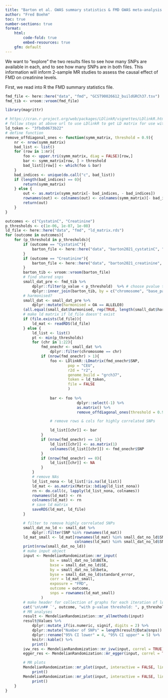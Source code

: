 ```yaml
---
title: "Barton et al. GWAS summary statistics & FMD GWAS meta-analysis summary statistics"
author: "Fred Boehm"
toc: true
number-sections: true
format: 
    html:
        code-fold: true
        embed-resources: true
    gfm: default
---
```


We want to "explore" the two results files to see how many SNPs are available in each, and to see 
how many SNPs are in both files. This information will inform 2-sample MR studies to 
assess the causal effect of FMD on creatinine levels.

First, we read into R the FMD summary statistics file.


```r
fmd_file <- here::here("data", "fmd", "GCST90026612_buildGRCh37.tsv")
fmd_tib <- vroom::vroom(fmd_file)
```



```r
library(magrittr)
```


```r
# https://cran.r-project.org/web/packages/LDlinkR/vignettes/LDlinkR.html
# follow steps at above url to use LDlinkR to get LD matrix for use with MendelianRandomization R pkg
ld_token <- "3fbdb0673b22"
# define function
remove_offdiagonal_ones <- function(symm_matrix, threshold = 0.9){
    nr <- nrow(symm_matrix)
    bad_list <- list()
    for (row in 1:nr){
        foo <- upper.tri(symm_matrix, diag = FALSE)[row,]
        bar <- symm_matrix[row, ] > threshold
        bad_list[[row]] <- which(foo & bar)
    }
    bad_indices <- unique(do.call("c", bad_list))
    if (length(bad_indices) == 0){
        return(symm_matrix)
    } else {
        out <- as.matrix(symm_matrix[- bad_indices, - bad_indices])
        rownames(out) <- colnames(out) <- colnames(symm_matrix)[- bad_indices]
        return(out)
    }
}
```




```r
outcomes <- c("CystatinC", "Creatinine")
p_thresholds <- c(1e-06, 1e-07, 1e-08)
ld_file <- here::here("data", "fmd", "ld_matrix.rds")
for (outcome in outcomes){
    for (p_threshold in p_thresholds){
        if (outcome == "CystatinC"){
            barton_file <- here::here("data", "barton2021_cystatinC", "GCST90025945_buildGRCh37.tsv")
        }
        if (outcome == "Creatinine"){
            barton_file <- here::here("data", "barton2021_creatinine", "GCST90025946_buildGRCh37.tsv")
        }
        barton_tib <- vroom::vroom(barton_file)
        # find shared snps
        small_dat_pre <- fmd_tib %>%
            dplyr::filter(p_value < p_threshold)  %>% # choose pvalue threshold     
            dplyr::inner_join(barton_tib, by = c("chromosome", "base_pair_location"))
        # harmonised? 
        small_dat <- small_dat_pre %>%
            dplyr::mutate(harmonised = OA == ALLELE0)
        (all.equal(small_dat$harmonised, rep(TRUE, length(small_dat$harmonised))))
        # make ld matrix if ld_file doesn't exist
        if (file.exists(ld_file)){
            ld_mat <- readRDS(ld_file)
        } else {
            ld_list <- list()
            pt <- min(p_thresholds)
            for (chr in 1:22){
                fmd_onechr <- small_dat %>%
                    dplyr::filter(chromosome == chr)
                if (nrow(fmd_onechr) > 1){
                    foo <- LDlinkR::LDmatrix(fmd_onechr$SNP, 
                            pop = "CEU", 
                            r2d = "r2", 
                            genome_build = "grch37",
                            token = ld_token, 
                            file = FALSE
                            ) 
                    
                    bar <- foo %>% 
                                dplyr::select(-1) %>%
                                as.matrix() %>%
                                remove_offdiagonal_ones(threshold = 0.99)

                    # remove rows & cols for highly correlated SNPs 

                    ld_list[[chr]] <- bar
                }
                if (nrow(fmd_onechr) == 1){
                    ld_list[[chr]] <- as.matrix(1)
                    colnames(ld_list[[chr]]) <- fmd_onechr$SNP      
                }
                if (nrow(fmd_onechr) == 0){
                    ld_list[[chr]] <- NA
                }
            }
            # remove NAs
            ld_list_nona <- ld_list[!is.na(ld_list)]
            ld_mat <- as.matrix(Matrix::bdiag(ld_list_nona))
            rn <- do.call(c, lapply(ld_list_nona, colnames))
            rownames(ld_mat) <- rn
            colnames(ld_mat) <- rn
            # save ld matrix
            saveRDS(ld_mat, ld_file)
        }

        # filter to remove highly correlated SNPs
        small_dat_no_ld <- small_dat %>%
            dplyr::filter(SNP %in% rownames(ld_mat))
        ld_mat_small <- ld_mat[rownames(ld_mat) %in% small_dat_no_ld$SNP, 
                               colnames(ld_mat) %in% small_dat_no_ld$SNP]
        print(nrow(small_dat_no_ld))
        # make input object
        input <- MendelianRandomization::mr_input(
                    bx = small_dat_no_ld$BETA, 
                    bxse = small_dat_no_ld$SE, 
                    by = small_dat_no_ld$beta, 
                    byse = small_dat_no_ld$standard_error,
                    corr = ld_mat_small,
                    exposure = "FMD",
                    outcome = outcome,
                    snps = rownames(ld_mat_small)
                )
        # make header for collection of graphs for each iteration of loop
        cat('\n\n## `', outcome, "with p-value threshold: ", p_threshold, '`\n\n')    
        # MR analyses   
        result <- MendelianRandomization::mr_allmethods(input)
        result@Values %>% 
            dplyr::mutate_if(is.numeric, signif, digits = 2) %>%
            dplyr::mutate("Number of SNPs" = length(result@Data@snps)) %>%
            dplyr::rename("95% CI lower" = 4, "95% CI upper" = 5) %>%
            knitr::kable() %>%
            print()
        ivw_res <- MendelianRandomization::mr_ivw(input, correl = TRUE)
        egger_res <- MendelianRandomization::mr_egger(input, correl = TRUE)

        # MR plots
        MendelianRandomization::mr_plot(input, interactive = FALSE, line = "ivw", labels = TRUE, orientate = TRUE) %>%
            print()
        MendelianRandomization::mr_plot(input, interactive = FALSE, line = "egger", labels = TRUE, orientate = TRUE) %>%
            print()
    }
}
```

